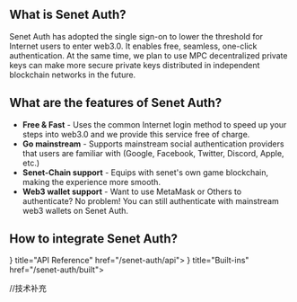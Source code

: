 
## What is Senet Auth?

Senet Auth has adopted the single sign-on to lower the threshold for Internet users to enter web3.0. It enables free, seamless, one-click authentication. At the same time, we plan to use MPC decentralized private keys can make more secure private keys distributed in independent blockchain networks in the future.

## What are the features of Senet Auth?

- **Free & Fast** - Uses the common Internet login method to  speed up your steps into web3.0 and we provide this service free of charge.
- **Go mainstream** - Supports mainstream social authentication providers that users are familiar with (Google, Facebook, Twitter, Discord, Apple, etc.)
- **Senet-Chain support** - Equips with senet's own game blockchain, making the experience more smooth.
- **Web3 wallet support** - Want to use MetaMask or Others to authenticate? No problem! You can still authenticate with mainstream web3 wallets on Senet Auth.

## How to integrate Senet Auth?
<Cards>
  <Card icon={<svg xmlns="http://www.w3.org/2000/svg" fill="none" viewBox="0 0 24 24" strokeWidth={1.5} stroke="currentColor" className="w-6 h-6">
  <path strokeLinecap="round" strokeLinejoin="round" d="M4.5 12a7.5 7.5 0 0015 0m-15 0a7.5 7.5 0 1115 0m-15 0H3m16.5 0H21m-1.5 0H12m-8.457 3.077l1.41-.513m14.095-5.13l1.41-.513M5.106 17.785l1.15-.964m11.49-9.642l1.149-.964M7.501 19.795l.75-1.3m7.5-12.99l.75-1.3m-6.063 16.658l.26-1.477m2.605-14.772l.26-1.477m0 17.726l-.26-1.477M10.698 4.614l-.26-1.477M16.5 19.794l-.75-1.299M7.5 4.205L12 12m6.894 5.785l-1.149-.964M6.256 7.178l-1.15-.964m15.352 8.864l-1.41-.513M4.954 9.435l-1.41-.514M12.002 12l-3.75 6.495" />
</svg>
} title="API Reference" href="/senet-auth/api">
  </Card>
  <Card icon={<svg xmlns="http://www.w3.org/2000/svg" fill="none" viewBox="0 0 24 24" strokeWidth={1.5} stroke="currentColor" className="w-6 h-6">
  <path strokeLinecap="round" strokeLinejoin="round" d="M21 7.5l-9-5.25L3 7.5m18 0l-9 5.25m9-5.25v9l-9 5.25M3 7.5l9 5.25M3 7.5v9l9 5.25m0-9v9" />
</svg>
  } title="Built-ins" href="/senet-auth/built">
  </Card>
</Cards>

//技术补充
